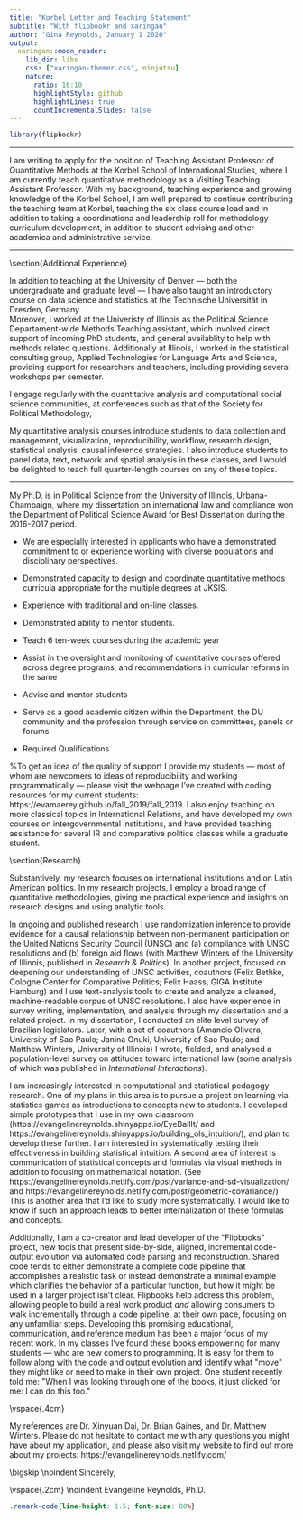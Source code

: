 ```yaml
---
title: "Korbel Letter and Teaching Statement"
subtitle: "With flipbookr and xaringan"
author: "Gina Reynolds, January 1 2020"
output:
  xaringan::moon_reader:
    lib_dir: libs
    css: ["xaringan-themer.css", ninjutsu]
    nature:
      ratio: 16:10
      highlightStyle: github
      highlightLines: true
      countIncrementalSlides: false
---
```






```r
library(flipbookr)
```

---

I am writing to apply for the position of Teaching Assistant Professor of Quantitative Methods at the Korbel School of International Studies, where I am currently teach quantitative methodology as a Visiting Teaching Assistant Professor.  With my background, teaching experience and growing knowledge of the Korbel School, I am well prepared to continue contributing the teaching team at Korbel, teaching the six class course load and in addition to taking a coordinationa and leadership roll for methodology curriculum development, in addition to student advising and other academica and administrative service.

---

\\section{Additional Experience}

<!-- My teaching is aimed at furnishing students with tools of inquiry and empowering them to design and execute their research agendas.  -->

In addition to teaching at the University of Denver --- both the undergraduate and graduate level ---
<!-- - Evidence of teaching excellence, preferably at the graduate and undergraduate levels. -->
I have also taught an introductory course on data science and statistics at the Technische Universität in Dresden, Germany.  
Moreover, I worked at the Univeristy of Illinois as the Political Science Departament-wide Methods Teaching assistant, which involved direct support of incoming PhD students, and general availablity to help with methods related questions.  Additionally at Illinois, I worked in the statistical consulting group, Applied Technologies for Language Arts and Science, providing support for researchers and teachers, including providing several workshops per semester. 

I engage regularly with the quantitative analysis and computational social science communities, at conferences such as that of the Society for Political Methodology, 






My quantitative analysis courses introduce students to data collection and management, visualization, reproducibility, workflow, research design, statistical analysis, causal inference strategies.  I also introduce students to panel data, text, network and spatial analysis in these classes, and I would be delighted to teach full quarter-length courses on any of these topics. 

---

My Ph.D. is in Political Science from the University of Illinois, Urbana-Champaign, where my dissertation on international law and compliance won the Department of Political Science Award for Best Dissertation during the 2016-2017 period. 


- We are especially interested in applicants who have a demonstrated commitment to or experience working with diverse populations and disciplinary perspectives. 


- Demonstrated capacity to design and coordinate quantitative methods curricula appropriate for the multiple degrees at JKSIS.
- Experience with traditional and on-line classes.

- Demonstrated ability to mentor students.

- Teach 6 ten-week courses during the academic year
- Assist in the oversight and monitoring of quantitative courses offered across degree programs, and recommendations in curricular reforms in the same
- Advise and mentor students
- Serve as a good academic citizen within the Department, the DU community and the profession through service on committees, panels or forums
- Required Qualifications


%To get an idea of the quality of support I provide my students --- most of whom are newcomers to ideas of reproducibility and working programmatically --- please visit the webpage I've created with coding resources for my current students: https://evamaerey.github.io/fall_2019/fall_2019.  I also enjoy teaching on more classical topics in International Relations, and have developed my own courses on intergovernmental institutions, and have provided teaching assistance for several IR and comparative politics classes while a graduate student.  

\\section{Research}

Substantively, my research focuses on international institutions and on Latin American politics. In my research projects, I employ a broad range of quantitative methodologies, giving me practical experience and insights on research designs and using analytic tools. 

<!-- - Demonstrated engagement with current debates and cutting-edge technologies for quantitative methods in the social sciences and familiar with a range of quantitative software applications. -->


In ongoing and published research I use randomization inference to provide evidence for a causal relationship between non-permanent participation on the United Nations Security Council (UNSC) and (a) compliance with UNSC resolutions and (b) foreign aid flows (with Matthew Winters of the University of Illinois, published in *Research & Politics*). In another project, focused on deepening our understanding of UNSC activities, coauthors (Felix Bethke, Cologne Center for Comparative Politics; Felix Haass, GIGA Institute Hamburg) and I use text-analysis tools to create and analyze a cleaned, machine-readable corpus of UNSC resolutions.  I also have experience in survey writing, implementation, and analysis through my dissertation and a related project.  In my dissertation, I conducted an elite level survey of Brazilian legislators. Later, with a set of coauthors (Amancio Olivera, University of Sao Paulo; Janina Onuki, University of Sao Paulo; and Matthew Winters, University of Illinois) I wrote, fielded, and analysed a population-level survey on attitudes toward international law (some analysis of which was published in  *International Interactions*). 

I am increasingly interested in computational and statistical pedagogy research. One of my plans in this area is to pursue a project on learning via statistics games as introductions to concepts new to students.  I developed simple prototypes that I use in my own classroom (https://evangelinereynolds.shinyapps.io/EyeBallIt/ and https://evangelinereynolds.shinyapps.io/building_ols_intuition/), and plan to develop these further.  I am interested in systematically testing their effectiveness in building statistical intuition.  A second area of interest is communication of statistical concepts and formulas via visual methods in addition to focusing on mathematical notation.  (See https://evangelinereynolds.netlify.com/post/variance-and-sd-visualization/ and https://evangelinereynolds.netlify.com/post/geometric-covariance/) This is another area that I'd like to study more systematically.  I would like to know if such an approach leads to better internalization of these formulas and concepts.

Additionally, I am a co-creator and lead developer of the \"Flipbooks\" project, new tools that present side-by-side, aligned, incremental code-output evolution via automated code parsing and reconstruction.  Shared code tends to either demonstrate a complete code pipeline that accomplishes a realistic task or instead demonstrate a minimal example which clarifies the behavior of a particular function, but how it might be used in a larger project isn't clear. Flipbooks help address this problem, allowing people to build a real work product *and* allowing consumers to walk incrementally through a code pipeline, at their own pace, focusing on any unfamiliar steps. Developing this promising educational, communication, and reference medium has been a major focus of my recent work.  In my classes I've found these books empowering for many students --- who are new comers to programming.  It is easy for them to follow along with the code and output evolution and identify what \"move\" they might like or need to make in their own project.  One student recently told me:  \"When I was looking through one of the books, it just clicked for me:  I can do this too.\"  

\\vspace{.4cm}

My references are Dr. Xinyuan Dai, Dr. Brian Gaines, and Dr. Matthew Winters. Please do not hesitate to contact me with any questions you might have about my application, and please also visit my website to find out more about my projects: https://evangelinereynolds.netlify.com/

\\bigskip
\\noindent Sincerely, 

\\vspace{.2cm}
\\noindent Evangeline Reynolds, Ph.D.



```css
.remark-code{line-height: 1.5; font-size: 80%}
```

